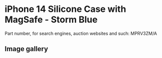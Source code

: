 
# iPhone 14 Silicone Case with MagSafe - Storm Blue

Part number, for search engines, auction websites and such: MPRV3ZM/A

## Image gallery

<div style={{ width: "768px" }}>
  <GalleryComponent
    images={[
      {
        original: "/everysource/MPRV3.webp",
        thumbnail: "/everypreview/MPRV3.webp",
      },
      {
        original: "/everysource/MPRV3_AV1.webp",
        thumbnail: "/everypreview/MPRV3_AV1.webp",
      },
      {
        original: "/everysource/MPRV3_AV2.webp",
        thumbnail: "/everypreview/MPRV3_AV2.webp",
      },
      {
        original: "/everysource/MPRV3_AV3.webp",
        thumbnail: "/everypreview/MPRV3_AV3.webp",
      },
      {
        original: "/everysource/MPRV3_AV4.webp",
        thumbnail: "/everypreview/MPRV3_AV4.webp",
      },
      {
        original: "/everysource/MPRV3_AV5.webp",
        thumbnail: "/everypreview/MPRV3_AV5.webp",
      },
      {
        original: "/everysource/MPRV3_AV6.webp",
        thumbnail: "/everypreview/MPRV3_AV6.webp",
      },
      {
        original: "/everysource/MPRV3_AV7.webp",
        thumbnail: "/everypreview/MPRV3_AV7.webp",
      }
    ]}
  />
</div>